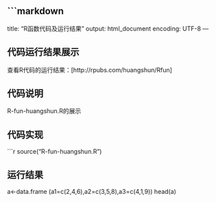 ```markdown
---
title: "R函数代码及运行结果"
output: html_document
encoding: UTF-8
---

## 代码运行结果展示
查看R代码的运行结果：[http://rpubs.com/huangshun/Rfun]

## 代码说明
R-fun-huangshun.R的展示

## 代码实现
```r
source("R-fun-huangshun.R")

## 运行结果
a<-data.frame (a1=c(2,4,6),a2=c(3,5,8),a3=c(4,1,9))
head(a)


